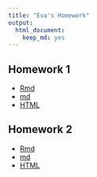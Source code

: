 ```yaml
---
title: "Eva's Homework"
output:
  html_document:
    keep_md: yes
---
```


Homework 1
--------

- [Rmd](https://github.com/STAT540-UBC/zz_yap-shyong-quin_STAT540_2015/blob/master/homework/hw1/hw1.Rmd)
- [md](https://github.com/STAT540-UBC/zz_yap-shyong-quin_STAT540_2015/blob/master/homework/hw1/hw1.md)
- [HTML](https://github.com/STAT540-UBC/zz_yap-shyong-quin_STAT540_2015/blob/master/homework/hw1/hw1.html)

Homework 2
--------

- [Rmd](https://github.com/STAT540-UBC/zz_yap-shyong-quin_STAT540_2015/tree/master/homework/hw1)
- [md](https://github.com/STAT540-UBC/zz_yap-shyong-quin_STAT540_2015/testRepo/tree/master/homework/hw2)
- [HTML](https://github.com/STAT540-UBC/zz_yap-shyong-quin_STAT540_2015/testRepo/tree/master/homework/hw2)